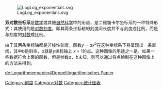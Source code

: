 {{unreferenced|time=2011-01-28T02:50:26+00:00}}
{{expand|time=2017-05-25}}
[[Image:LogLog_exponentials.svg|thumb]]

'''双对数坐标系'''是[[数学|数学]]或其他[[自然科学|自然科学]]中的用语，是二维笛卡尔坐标系的一种特殊形式：其使用的是[[对数刻度|对数刻度]]，即其两条坐标轴的刻度间长度并不与刻度成比例，而是与刻度的[[对数|对数]]成比例。


由于其两条坐标轴都是非线性刻度，函数<math>y=ax^b</math>在这种坐标系下将呈现出一条直线，其中''b''是斜率，''a''就是''y''坐标轴上 ''x'' = 1的点。这种图像的用途之一是，如果一些数据符合上面的函数，但是参数''a''，''b''未知，则可以通过将点绘制在这种图像上的方法来得到。


{{DEFAULTSORT:双对数图像}}
[[Category:刻度|Category:刻度]]
[[Category:对数|Category:对数]]
[[Category:统计图表|Category:统计图表]]

[[de:Logarithmenpapier#Doppeltlogarithmisches_Papier|de:Logarithmenpapier#Doppeltlogarithmisches Papier]]